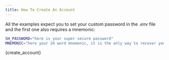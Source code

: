 ```yaml
---
title: How To Create An Account
---
```



All the examples expect you to set your custom password  in the _.env_ file and the first one also requires a mnemonic:

```bash
SH_PASSWORD="here is your super secure password"
MNEMONIC="here your 24 word mnemonic, it is the only way to recover your account if you ever forget your password and/or lose the stronghold file"
```

<CodeBlock className="language-javascript">
    {create_account}
</CodeBlock>

<MoreExamples/>